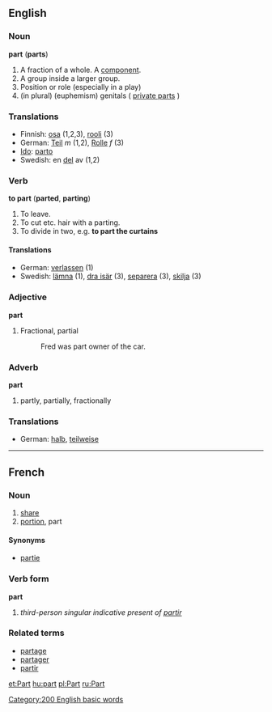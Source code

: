 ==English==
===Noun===
'''part''' ('''parts''')
#A fraction of a whole. A [[component]].
#A group inside a larger group.
#Position or role (especially in a play)
#(in plural) (euphemism) genitals ( [[private parts]] )

===Translations===
*Finnish: [[osa]] (1,2,3), [[rooli]] (3)
*German: [[Teil]] ''m'' (1,2), [[Rolle]] ''f'' (3)
*[[Ido]]: [[parto]]
*Swedish: en [[del]] av (1,2)  
===Verb===
'''to part''' ('''parted''', '''parting''')
#To leave.
#To cut etc. hair with a parting.
#To divide in two, e.g. '''to part the curtains'''

====Translations====
*German: [[verlassen]] (1)
*Swedish: [[lämna]] (1), [[dra isär]] (3), [[separera]] (3), [[skilja]] (3)

===Adjective===
'''part'''
#Fractional, partial
#:Fred was part owner of the car.

===Adverb===
'''part'''
#partly, partially, fractionally

===Translations===
*German: [[halb]], [[teilweise]]

[[Category:200 English basic words]]
----

==French==
===Noun===

# [[share]]
# [[portion]], part

====Synonyms====
*[[partie]]

===Verb form===
'''part'''

# ''third-person singular indicative present of [[partir]]''

===Related terms===
*[[partage]]
*[[partager]]
*[[partir]]

[[et:Part]]
[[hu:part]]
[[pl:Part]]
[[ru:Part]]